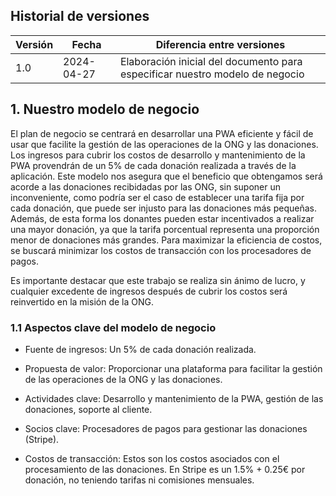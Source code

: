 ## Historial de versiones

| Versión | Fecha      | Diferencia entre versiones                                                                                                                                                                                 |
| ------- | ---------- | ---------------------------------------------------------------------------------------------------------------------------------------------------------------------------------------------------------- |
| 1.0     | 2024-04-27 | Elaboración inicial del documento para especificar nuestro modelo de negocio                                                                                 |

## 1. Nuestro modelo de negocio

El plan de negocio se centrará en desarrollar una PWA eficiente y fácil de usar que facilite la gestión de las operaciones de la ONG y las donaciones. Los ingresos para cubrir los costos de desarrollo y mantenimiento de la PWA provendrán de un 5% de cada donación realizada a través de la aplicación. Este modelo nos asegura que el beneficio que obtengamos será acorde a las donaciones recibidadas por las ONG, sin suponer un inconveniente, como podría ser el caso de establecer una tarifa fija por cada donación, que puede ser injusto para las donaciones más pequeñas. Además, de esta forma los donantes pueden estar incentivados a realizar una mayor donación, ya que la tarifa porcentual representa una proporción menor de donaciones más grandes. Para maximizar la eficiencia de costos, se buscará minimizar los costos de transacción con los procesadores de pagos.

Es importante destacar que este trabajo se realiza sin ánimo de lucro, y cualquier excedente de ingresos después de cubrir los costos será reinvertido en la misión de la ONG.

### 1.1 Aspectos clave del modelo de negocio

- Fuente de ingresos: Un 5% de cada donación realizada.

- Propuesta de valor: Proporcionar una plataforma para facilitar la gestión de las operaciones de la ONG y las donaciones.

- Actividades clave: Desarrollo y mantenimiento de la PWA, gestión de las donaciones, soporte al cliente.

- Socios clave: Procesadores de pagos para gestionar las donaciones (Stripe).

- Costos de transacción: Estos son los costos asociados con el procesamiento de las donaciones. En Stripe es un 1.5% + 0.25€ por donación, no teniendo tarifas ni comisiones mensuales.